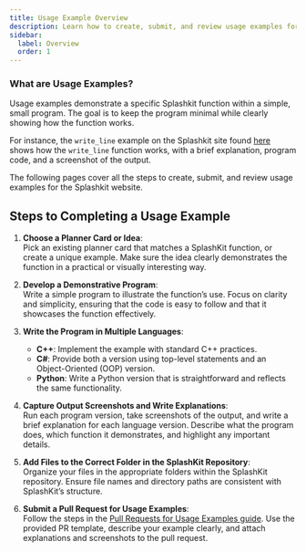 ```yaml
---
title: Usage Example Overview
description: Learn how to create, submit, and review usage examples for the Splashkit website.
sidebar:
  label: Overview
  order: 1
---
```



### What are Usage Examples?

Usage examples demonstrate a specific Splashkit function within a simple, small program. The goal is
to keep the program minimal while clearly showing how the function works.

For instance, the `write_line` example on the Splashkit site found [here](https://splashkit.io/usage-examples/terminal/#hello-world-string)
shows how the `write_line` function works, with a brief explanation, program code, and a
screenshot of the output.

The following pages cover all the steps to create, submit, and review usage examples for the
Splashkit website.

## Steps to Completing a Usage Example

<Steps>

1. **Choose a Planner Card or Idea**:  
   Pick an existing planner card that matches a SplashKit function, or create a unique example. Make
   sure the idea clearly demonstrates the function in a practical or visually interesting way.

2. **Develop a Demonstrative Program**:  
   Write a simple program to illustrate the function’s use. Focus on clarity and simplicity, ensuring
   that the code is easy to follow and that it showcases the function effectively.

3. **Write the Program in Multiple Languages**:  
   - **C++**: Implement the example with standard C++ practices.
   - **C#**: Provide both a version using top-level statements and an Object-Oriented (OOP) version.
   - **Python**: Write a Python version that is straightforward and reflects the same functionality.

4. **Capture Output Screenshots and Write Explanations**:  
   Run each program version, take screenshots of the output, and write a brief explanation for each
   language version. Describe what the program does, which function it demonstrates, and highlight
   any important details.

5. **Add Files to the Correct Folder in the SplashKit Repository**:  
   Organize your files in the appropriate folders within the SplashKit repository. Ensure file names
   and directory paths are consistent with SplashKit’s structure.

6. **Submit a Pull Request for Usage Examples**:  
   Follow the steps in the [Pull Requests for Usage Examples guide](/products/splashkit/splashkit-website/usage-examples/03-usage-pull-request).
   Use the provided PR template, describe your example clearly, and attach explanations and screenshots
   to the pull request.

</Steps>

<CardGrid>
  <LinkCard
    title="Creating Usage Examples"
    description="How to create usage examples for the Splashkit website, including the necessary
    steps and guidelines."
    href="/products/splashkit/splashkit-website/usage-examples/02-usage-examples"
  />
  <LinkCard
    title="Pull Requests for Usage Examples"
    description="How to create a pull request for usage examples, including the necessary steps and guidelines."
    href="/products/splashkit/splashkit-website/usage-examples/03-usage-pull-request"
  />
  <LinkCard
    title="Peer Reviews for Usage Examples"
    description="How to do a peer review for usage examples, including the necessary steps and guidelines."
    href="/products/splashkit/splashkit-website/usage-examples/04-usage-peer-review"
  />
   <LinkCard
      title="Updating Usage Examples"
      description="How to update usage examples for the Splashkit website, including the necessary
      steps and guidelines."
      href="/products/splashkit/splashkit-website/usage-examples/05-updating-examples"
   />
</CardGrid>
